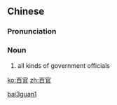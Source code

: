 ==Chinese==
{{zh-forms}}

===Pronunciation===
{{zh-pron
|m=bǎiguān
|c=baak3 gun1
|h=pfs=pak-kôn
|cat=n
}}

===Noun===
{{zh-noun}}

# {{lb|zh|literary}} all kinds of government officials

[[Category:Mandarin literary terms|bai3guan1]]

[[ko:百官]]
[[zh:百官]]